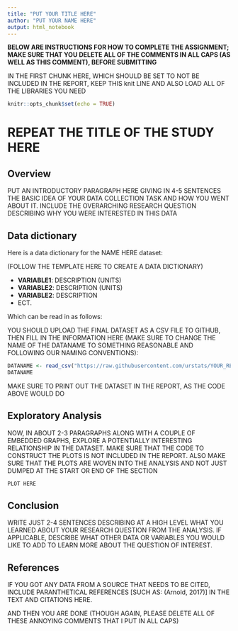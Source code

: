 ```yaml
---
title: "PUT YOUR TITLE HERE"
author: "PUT YOUR NAME HERE"
output: html_notebook
---
```


**BELOW ARE INSTRUCTIONS FOR HOW TO COMPLETE THE ASSIGNMENT;
MAKE SURE THAT YOU DELETE ALL OF THE COMMENTS IN ALL CAPS
(AS WELL AS THIS COMMENT), BEFORE SUBMITTING**

IN THE FIRST CHUNK HERE, WHICH SHOULD BE SET TO NOT BE INCLUDED IN THE REPORT,
KEEP THIS knit LINE AND ALSO LOAD ALL OF THE LIBRARIES YOU NEED

```r
knitr::opts_chunk$set(echo = TRUE)
```

# REPEAT THE TITLE OF THE STUDY HERE

## Overview

PUT AN INTRODUCTORY PARAGRAPH HERE GIVING IN 4-5 SENTENCES
THE BASIC IDEA OF YOUR DATA COLLECTION TASK AND HOW YOU WENT
ABOUT IT. INCLUDE THE OVERARCHING RESEARCH QUESTION DESCRIBING
WHY YOU WERE INTERESTED IN THIS DATA

## Data dictionary

Here is a data dictionary for the NAME HERE dataset:

(FOLLOW THE TEMPLATE HERE TO CREATE A DATA DICTIONARY)

- **VARIABLE1**: DESCRIPTION (UNITS)
- **VARIABLE2**: DESCRIPTION (UNITS)
- **VARIABLE2**: DESCRIPTION
- ECT.

Which can be read in as follows:

YOU SHOULD UPLOAD THE FINAL DATASET AS A CSV FILE TO GITHUB, THEN FILL IN
THE INFORMATION HERE (MAKE SURE TO CHANGE THE NAME OF THE DATANAME TO
SOMETHING REASONABLE AND FOLLOWING OUR NAMING CONVENTIONS):

```r
DATANAME <- read_csv("https://raw.githubusercontent.com/urstats/YOUR_REPO_NAME/master/YOUR_DATA_NAME.csv")
DATANAME
```

MAKE SURE TO PRINT OUT THE DATASET IN THE REPORT, AS THE CODE ABOVE WOULD DO

## Exploratory Analysis

NOW, IN ABOUT 2-3 PARAGRAPHS ALONG WITH A COUPLE OF EMBEDDED
GRAPHS, EXPLORE A POTENTIALLY INTERESTING RELATIONSHIP IN THE
DATASET. MAKE SURE THAT THE CODE TO CONSTRUCT THE PLOTS IS NOT INCLUDED IN THE
REPORT. ALSO MAKE SURE THAT THE PLOTS ARE WOVEN INTO THE ANALYSIS AND NOT JUST
DUMPED AT THE START OR END OF THE SECTION

```r
PLOT HERE
```

## Conclusion

WRITE JUST 2-4 SENTENCES DESCRIBING AT A HIGH LEVEL WHAT YOU LEARNED ABOUT
YOUR RESEARCH QUESTION FROM THE ANALYSIS. IF APPLICABLE, DESCRIBE WHAT OTHER
DATA OR VARIABLES YOU WOULD LIKE TO ADD TO LEARN MORE ABOUT THE QUESTION OF
INTEREST.

## References

IF YOU GOT ANY DATA FROM A SOURCE THAT NEEDS TO BE CITED,
INCLUDE PARANTHETICAL REFERENCES [SUCH AS: (Arnold, 2017)]
IN THE TEXT AND CITATIONS HERE.

AND THEN YOU ARE DONE (THOUGH AGAIN, PLEASE DELETE ALL OF THESE ANNOYING
COMMENTS THAT I PUT IN ALL CAPS)


